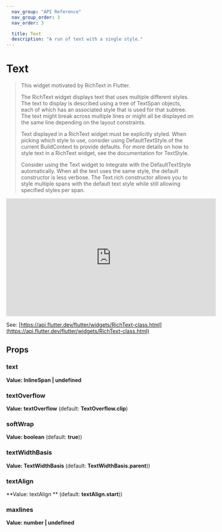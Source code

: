 ```yaml
---
  nav_group: "API Reference"
  nav_group_order: 3
  nav_order: 3

  title: Text
  description: "A run of text with a single style."
---
```

# Text

> This widget motivated by RichText in Flutter.
>
> The RichText widget displays text that uses multiple different styles. The text to display is described using a tree of TextSpan objects, each of which has an associated style that is used for that subtree. The text might break across multiple lines or might all be displayed on the same line depending on the layout constraints.
>
> Text displayed in a RichText widget must be explicitly styled. When picking which style to use, consider using DefaultTextStyle.of the current BuildContext to provide defaults. For more details on how to style text in a RichText widget, see the documentation for TextStyle.
>
> Consider using the Text widget to integrate with the DefaultTextStyle automatically. When all the text uses the same style, the default constructor is less verbose. The Text.rich constructor allows you to style multiple spans with the default text style while still allowing specified styles per span.

<iframe
	width="560"
	height="315"
	src="https://www.youtube.com/embed/rykDVh-QFfw"
	title="YouTube video player"
	frameborder="0"
	allow="accelerometer; autoplay; clipboard-write; encrypted-media; gyroscope; picture-in-picture; web-share"
	allowfullscreen
></iframe>

See: [https://api.flutter.dev/flutter/widgets/RichText-class.html](https://api.flutter.dev/flutter/widgets/RichText-class.html)

## Props

### text

**Value: InlineSpan | undefined**

### textOverflow

**Value: textOverflow** (default: **TextOverflow.clip**)

### softWrap

**Value: boolean** (default: **true**))

### textWidthBasis

**Value: TextWidthBasis** (default: **TextWidthBasis.parent**))

### textAlign

**Value: textAlign ** (default: **textAlign.start**))

### maxlines

**Value: number | undefined**
